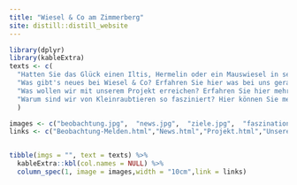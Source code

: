 ```yaml
---
title: "Wiesel & Co am Zimmerberg"
site: distill::distill_website
---
```




```r
library(dplyr)
library(kableExtra)
texts <- c(
  "Hatten Sie das Glück einen Iltis, Hermelin oder ein Mauswiesel in seiner natürlichen Umgebung zu beobachten? Dann Melden Sie uns ihre Sichtung!",
  "Was gibt's neues bei Wiesel & Co? Erfahren Sie hier was bei uns gerade so läuft",
  "Was wollen wir mit unserem Projekt erreichen? Erfahren Sie hier mehr über unsere Ziele",
  "Warum sind wir von Kleinraubtieren so fasziniert? Hier können Sie mehr über diese spannenden Tierarten lernen!"
  )

images <- c("beobachtung.jpg",  "news.jpg",  "ziele.jpg",  "faszination.jpg")
links <- c("Beobachtung-Melden.html","News.html","Projekt.html","Unsere-Zielarten.html")


tibble(imgs = "", text = texts) %>%
  kableExtra::kbl(col.names = NULL) %>%
  column_spec(1, image = images,width = "10cm",link = links) 
```


